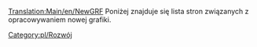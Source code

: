 [[Translation:Main/en/NewGRF]]{{en/-}}
Poniżej znajduje się lista stron związanych z opracowywaniem nowej grafiki.

<!--[[Category:en/Development]]--> [[Category:pl/Rozwój]]